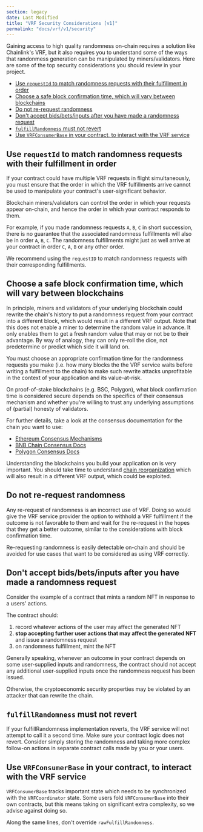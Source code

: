 ```yaml
---
section: legacy
date: Last Modified
title: "VRF Security Considerations [v1]"
permalink: "docs/vrf/v1/security"
---
```



<VrfCommon />

Gaining access to high quality randomness on-chain requires a solution like Chainlink's VRF, but it also requires you to understand some of the ways that randonmess generation can be manipulated by miners/validators. Here are some of the top security considerations you should review in your project.

- [Use `requestId` to match randomness requests with their fulfillment in order](#use-requestid-to-match-randomness-requests-with-their-fulfillment-in-order)
- [Choose a safe block confirmation time, which will vary between blockchains](#choose-a-safe-block-confirmation-time-which-will-vary-between-blockchains)
- [Do not re-request randomness](#do-not-re-request-randomness)
- [Don't accept bids/bets/inputs after you have made a randomness request](#dont-accept-bidsbetsinputs-after-you-have-made-a-randomness-request)
- [`fulfillRandomness` must not revert](#fulfillrandomness-must-not-revert)
- [Use `VRFConsumerBase` in your contract, to interact with the VRF service](#use-vrfconsumerbase-in-your-contract-to-interact-with-the-vrf-service)

## Use `requestId` to match randomness requests with their fulfillment in order

If your contract could have multiple VRF requests in flight simultaneously, you must ensure that the order in which the VRF fulfillments arrive cannot be used to manipulate your contract's user-significant behavior.

Blockchain miners/validators can control the order in which your requests appear on-chain, and hence the order in which your contract responds to them.

For example, if you made randomness requests `A`, `B`, `C` in short succession, there is no guarantee that the associated randomness fulfillments will also be in order `A`, `B`, `C`. The randomness fulfillments might just as well arrive at your contract in order `C`, `A`, `B` or any other order.

We recommend using the `requestID` to match randomness requests with their corresponding fulfillments.

## Choose a safe block confirmation time, which will vary between blockchains

In principle, miners and validators of your underlying blockchain could rewrite the chain's history to put a randomness request from your contract into a different block, which would result in a different VRF output. Note that this does not enable a miner to determine the random value in advance. It only enables them to get a fresh random value that may or not be to their advantage. By way of analogy, they can only re-roll the dice, not predetermine or predict which side it will land on.

You must choose an appropriate confirmation time for the randomness requests you make (i.e. how many blocks the the VRF service waits before writing a fulfillment to the chain) to make such rewrite attacks unprofitable in the context of your application and its value-at-risk.

On proof-of-stake blockchains (e.g. BSC, Polygon), what block confirmation time is considered secure depends on the specifics of their consensus mechanism and whether you're willing to trust any underlying assumptions of (partial) honesty of validators.

For further details, take a look at the consensus documentation for the chain you want to use:

- [Ethereum Consensus Mechanisms](https://ethereum.org/en/developers/docs/consensus-mechanisms/)
- [BNB Chain Consensus Docs](https://docs.binance.org/smart-chain/guides/concepts/consensus.html)
- [Polygon Consensus Docs](https://docs.matic.network/docs/contribute/bor/consensus/)

Understanding the blockchains you build your application on is very important. You should take time to understand [chain reorganization](https://blog.ethereum.org/2015/08/08/chain-reorganisation-depth-expectations/) which will also result in a different VRF output, which could be exploited.

## Do not re-request randomness

Any re-request of randomness is an incorrect use of VRF. Doing so would give the VRF service provider the option to withhold a VRF fulfillment if the outcome is not favorable to them and wait for the re-request in the hopes that they get a better outcome, similar to the considerations with block confirmation time.

Re-requesting randomness is easily detectable on-chain and should be avoided for use cases that want to be considered as using VRF correctly.

## Don't accept bids/bets/inputs after you have made a randomness request

Consider the example of a contract that mints a random NFT in response to a users' actions.

The contract should:

1. record whatever actions of the user may affect the generated NFT
1. **stop accepting further user actions that may affect the generated NFT** and issue a randomness request
1. on randomness fulfillment, mint the NFT

Generally speaking, whenever an outcome in your contract depends on some user-supplied inputs and randomness, the contract should not accept any additional user-supplied inputs once the randomness request has been issued.

Otherwise, the cryptoeconomic security properties may be violated by an attacker that can rewrite the chain.

## `fulfillRandomness` must not revert

If your fulfillRandomness implementation reverts, the VRF service will not attempt to call it a second time. Make sure your contract logic does not revert. Consider simply storing the randomness and taking more complex follow-on actions in separate contract calls made by you or your users.

## Use `VRFConsumerBase` in your contract, to interact with the VRF service

`VRFConsumerBase` tracks important state which needs to be synchronized with the `VRFCoordinator` state. Some users fold `VRFConsumerBase` into their own contracts, but this means taking on significant extra complexity, so we advise against doing so.

Along the same lines, don't override `rawFulfillRandomness`.
